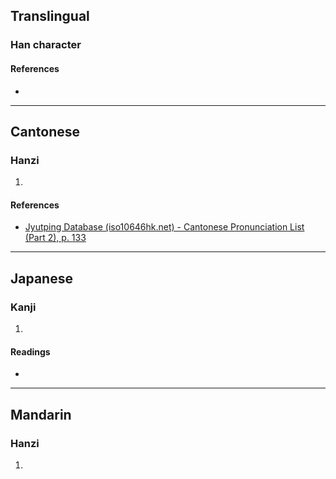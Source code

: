 {{character info}}
==Translingual==

===Han character===
{{Han char|rn=75|rad=木|as=18|sn=22|four=|canj=DOGE|ids=⿰木雙}}

====References====
* {{Han ref|kx=0563.120|dkj=15919|dj=0951.260|hdz=21323.140|uh=6B06|ud=27398}}

----

==Cantonese==

===Hanzi===
{{yue-hanzi|jyut=[[soeng1]]|y=seung1}}

# {{rfdef|yue|sort=木18}}

====References====
* [http://www.iso10646hk.net/jp/document/download.jsp Jyutping Database (iso10646hk.net) - Cantonese Pronunciation List (Part 2), p. 133]

----

==Japanese==

===Kanji===
{{ja-kanji|grade=|rs=木18}}

# {{rfdef|ja|sort=木18}}

====Readings====
* {{ja-readings|on=[[そう]] (sō)|kun=[[ふねのほ]] (funenoho)}}

----

==Mandarin==

===Hanzi===
{{cmn-hanzi|pin=[[shuāng]] ([[shuang1]])|wg=shuang<sup>1</sup>}}

# {{rfdef|cmn|sort=木18}}
